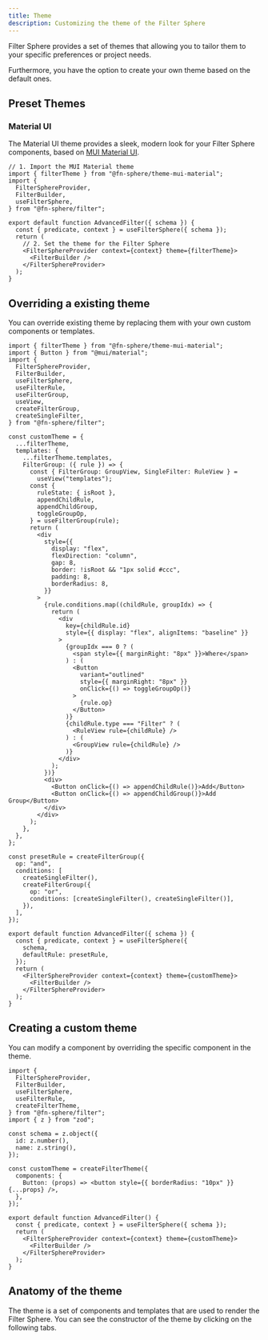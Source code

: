 ```yaml
---
title: Theme
description: Customizing the theme of the Filter Sphere
---
```


Filter Sphere provides a set of themes that allowing you to tailor them to your specific preferences or project needs.

Furthermore, you have the option to create your own theme based on the default ones.

## Preset Themes


### Material UI

The Material UI theme provides a sleek, modern look for your Filter Sphere components, based on [MUI Material UI](https://mui.com/material-ui/).

<PackageManagerTabs package="@fn-sphere/theme-mui-material" />

```tsx live  wrapper="~/components/mui-theme-wrapper.tsx" {2} {13}
// 1. Import the MUI Material theme
import { filterTheme } from "@fn-sphere/theme-mui-material";
import {
  FilterSphereProvider,
  FilterBuilder,
  useFilterSphere,
} from "@fn-sphere/filter";

export default function AdvancedFilter({ schema }) {
  const { predicate, context } = useFilterSphere({ schema });
  return (
    // 2. Set the theme for the Filter Sphere
    <FilterSphereProvider context={context} theme={filterTheme}>
      <FilterBuilder />
    </FilterSphereProvider>
  );
}
```

## Overriding a existing theme

You can override existing theme by replacing them with your own custom components or templates.

```tsx live wrapper="~/components/mui-theme-wrapper.tsx" layout="~/components/live-code-tab-layout.astro"
import { filterTheme } from "@fn-sphere/theme-mui-material";
import { Button } from "@mui/material";
import {
  FilterSphereProvider,
  FilterBuilder,
  useFilterSphere,
  useFilterRule,
  useFilterGroup,
  useView,
  createFilterGroup,
  createSingleFilter,
} from "@fn-sphere/filter";

const customTheme = {
  ...filterTheme,
  templates: {
    ...filterTheme.templates,
    FilterGroup: ({ rule }) => {
      const { FilterGroup: GroupView, SingleFilter: RuleView } =
        useView("templates");
      const {
        ruleState: { isRoot },
        appendChildRule,
        appendChildGroup,
        toggleGroupOp,
      } = useFilterGroup(rule);
      return (
        <div
          style={{
            display: "flex",
            flexDirection: "column",
            gap: 8,
            border: !isRoot && "1px solid #ccc",
            padding: 8,
            borderRadius: 8,
          }}
        >
          {rule.conditions.map((childRule, groupIdx) => {
            return (
              <div
                key={childRule.id}
                style={{ display: "flex", alignItems: "baseline" }}
              >
                {groupIdx === 0 ? (
                  <span style={{ marginRight: "8px" }}>Where</span>
                ) : (
                  <Button
                    variant="outlined"
                    style={{ marginRight: "8px" }}
                    onClick={() => toggleGroupOp()}
                  >
                    {rule.op}
                  </Button>
                )}
                {childRule.type === "Filter" ? (
                  <RuleView rule={childRule} />
                ) : (
                  <GroupView rule={childRule} />
                )}
              </div>
            );
          })}
          <div>
            <Button onClick={() => appendChildRule()}>Add</Button>
            <Button onClick={() => appendChildGroup()}>Add Group</Button>
          </div>
        </div>
      );
    },
  },
};

const presetRule = createFilterGroup({
  op: "and",
  conditions: [
    createSingleFilter(),
    createFilterGroup({
      op: "or",
      conditions: [createSingleFilter(), createSingleFilter()],
    }),
  ],
});

export default function AdvancedFilter({ schema }) {
  const { predicate, context } = useFilterSphere({
    schema,
    defaultRule: presetRule,
  });
  return (
    <FilterSphereProvider context={context} theme={customTheme}>
      <FilterBuilder />
    </FilterSphereProvider>
  );
}
```

## Creating a custom theme

You can modify a component by overriding the specific component in the theme.

```tsx live
import {
  FilterSphereProvider,
  FilterBuilder,
  useFilterSphere,
  useFilterRule,
  createFilterTheme,
} from "@fn-sphere/filter";
import { z } from "zod";

const schema = z.object({
  id: z.number(),
  name: z.string(),
});

const customTheme = createFilterTheme({
  components: {
    Button: (props) => <button style={{ borderRadius: "10px" }} {...props} />,
  },
});

export default function AdvancedFilter() {
  const { predicate, context } = useFilterSphere({ schema });
  return (
    <FilterSphereProvider context={context} theme={customTheme}>
      <FilterBuilder />
    </FilterSphereProvider>
  );
}
```

## Anatomy of the theme

The theme is a set of components and templates that are used to render the Filter Sphere. You can see the constructor of the theme by clicking on the following tabs.


<Tabs>
  <TabItem label="components" icon="seti:svg">
    <ThemeAnatomy target="components" client:load />
  </TabItem>
  <TabItem label="templates" icon="seti:plan">
    <ThemeAnatomy target="templates" client:load />
  </TabItem>
</Tabs>
